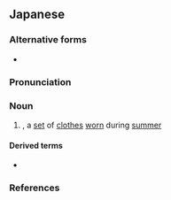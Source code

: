 ==Japanese==
{{wikipedia|lang=ja}}
{{ja-kanjitab|じん|へい|k2=べい|r=y|yomi=o}}

{{ateji|c=y|sort=しんべい'}}

===Alternative forms===
* {{ja-r|甚%兵%衛|じん%べ%え}}

===Pronunciation===
{{ja-pron|acc=h|y=o|acc2=a|じんべい|acc_ref=NHK,DJR|acc2_ref=NHK,SMK5}}

===Noun===
{{ja-noun|じんべい}}

# {{w|jinbei}}, a [[set]] of [[clothes]] [[worn]] during [[summer]]

====Derived terms====
* {{ja-r|甚%平%鮫|ジン%ベイ%ザメ}}

===References===
<references/>

{{C|ja|Clothing|sort=しんべい'}}